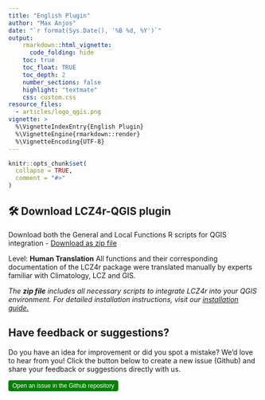 ```yaml
---
title: "English Plugin"
author: "Max Anjos"
date: "`r format(Sys.Date(), '%B %d, %Y')`"
output:
    rmarkdown::html_vignette:
      code_folding: hide
    toc: true
    toc_float: TRUE
    toc_depth: 2
    number_sections: false
    highlight: "textmate"
    css: custom.css
resource_files:
  - articles/logo_qgis.png
vignette: >
  %\VignetteIndexEntry{English Plugin}
  %\VignetteEngine{rmarkdown::render}
  %\VignetteEncoding{UTF-8}
---
```


```r
knitr::opts_chunk$set(
  collapse = TRUE,
  comment = "#>"
)
```

## 🛠 Download LCZ4r-QGIS plugin

Download both the General and Local Functions R scripts for QGIS integration - [Download as zip file](https://github.com/ByMaxAnjos/QGIS-LCZ4r-Multilingual/blob/master/scripts/English_LCZ4r.zip)

Level: **Human Translation**
All functions and their corresponding documentation of the LCZ4r package were translated manually by experts familiar with Climatology, LCZ and GIS.

*The **zip file** includes all necessary scripts to integrate LCZ4r into your QGIS environment. For detailed installation instructions, visit our [installation guide.](https://bymaxanjos.github.io/LCZ4r/articles/instalation_lcz4r_qgis.html)*


## Have feedback or suggestions?

Do you have an idea for improvement or did you spot a mistake? We'd love to hear from you! Click the button below to create a new issue (Github) and share your feedback or suggestions directly with us.

<button type="button" class="btn" style="background-color: #008000; color: white; padding: .25rem .5rem; font-size: .75rem; border: none; border-radius: .25rem;">
  <a href='https://github.com/ByMaxAnjos/QGIS-LCZ4r-Multilingual/issues/new'style="text-decoration: none; color: white;">
    Open an issue in the Github repository
  </a>
</button>
